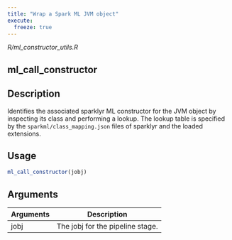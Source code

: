 ```yaml
---
title: "Wrap a Spark ML JVM object"
execute:
  freeze: true
---
```


*R/ml_constructor_utils.R*

## ml_call_constructor

## Description
Identifies the associated sparklyr ML constructor for the JVM object by inspecting its   class and performing a lookup. The lookup table is specified by the   `sparkml/class_mapping.json` files of sparklyr and the loaded extensions. 


## Usage
```r
ml_call_constructor(jobj) 
```

## Arguments
|Arguments|Description|
|---|---|
| jobj | The jobj for the pipeline stage. |








